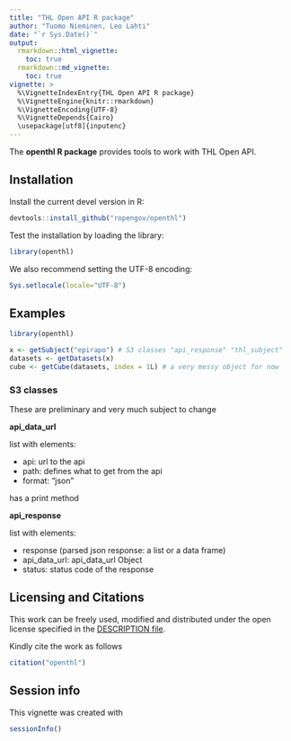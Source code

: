 ```yaml
---
title: "THL Open API R package"
author: "Tuomo Nieminen, Leo Lahti"
date: "`r Sys.Date()`"
output:
  rmarkdown::html_vignette:
    toc: true
  rmarkdown::md_vignette:
    toc: true    
vignette: >
  %\VignetteIndexEntry{THL Open API R package}
  %\VignetteEngine{knitr::rmarkdown}
  %\VignetteEncoding{UTF-8}
  %\VignetteDepends{Cairo}
  \usepackage[utf8]{inputenc}  
---
```


The **openthl R package** provides tools to work with THL Open API.


## Installation

Install the current devel version in R:

```r
devtools::install_github("ropengov/openthl")
```

Test the installation by loading the library:

```r
library(openthl)
```

We also recommend setting the UTF-8 encoding:

```r
Sys.setlocale(locale="UTF-8") 
```


## Examples

```r
library(openthl)

x <- getSubject("epirapo") # S3 classes "api_response" "thl_subject" 
datasets <- getDatasets(x)
cube <- getCube(datasets, index = 1L) # a very messy object for now
```

### S3 classes

These are preliminary and very much subject to change

**api_data_url**

list with elements:

- api: url to the api
- path: defines what to get from the api
- format: "json"

has a print method

**api_response**

list with elements:

- response (parsed json response: a list or a data frame)
- api_data_url: api_data_url Object
- status: status code of the response




## Licensing and Citations

This work can be freely used, modified and distributed under the open license specified in the [DESCRIPTION file](https://github.com/rOpenGov/openthl/blob/master/DESCRIPTION).

Kindly cite the work as follows

```r
citation("openthl")
```



## Session info

This vignette was created with

```r
sessionInfo()
```
